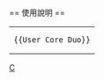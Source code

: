 {{Userbox
  |border-c = #000000
  |border-s = 1
  |id-c     = #003399
  |id-s     = 10
  |id-fc    = #FFFFFF
  |info-c   = #FFFFFF
  |info-s   = 9
  |info-fc  = #000000
  |id       = <span style="color:#3399ff;">intel</span><br>Core<br>Duo
  |info     = 這個用戶的電腦使用[[英特爾]][[Intel Core Duo|酷睿雙核]]处理器。
}}
<includeonly>[[Category:Core Duo 使用者|{{PAGENAME}}]]</includeonly>
<noinclude>
<div style="clear: both; float: left;"></div>
<br>
== 使用說明 ==
{| style="background: transparent; float: left;"
|<pre>{{User Core Duo}}</pre>
|}
[[Category:硬件用戶框模板|C]]
</noinclude>